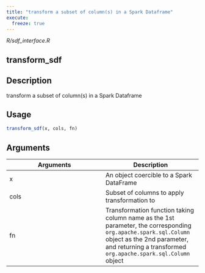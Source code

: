 ```yaml
---
title: "transform a subset of column(s) in a Spark Dataframe"
execute:
  freeze: true
---
```


*R/sdf_interface.R*

## transform_sdf

## Description
transform a subset of column(s) in a Spark Dataframe 


## Usage
```r
transform_sdf(x, cols, fn) 
```

## Arguments
|Arguments|Description|
|---|---|
| x | An object coercible to a Spark DataFrame |
| cols | Subset of columns to apply transformation to |
| fn | Transformation function taking column name as the 1st parameter, the corresponding `org.apache.spark.sql.Column` object as the 2nd parameter, and returning a transformed `org.apache.spark.sql.Column` object |







